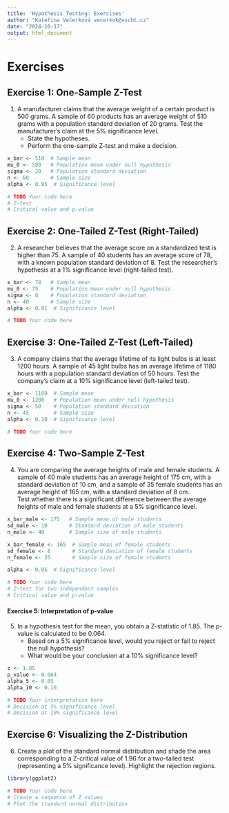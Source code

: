 ```yaml
---
title: 'Hypothesis Testing: Exercises'
author: "Kateřina Večerková vecerkok@vscht.cz"
date: "2024-10-17"
output: html_document
---
```


# Exercises

## **Exercise 1: One-Sample Z-Test**
1. A manufacturer claims that the average weight of a certain product is 500 grams. A sample of 60 products has an average weight of 510 grams with a population standard deviation of 20 grams. Test the manufacturer's claim at the 5% significance level.
    - State the hypotheses.
    - Perform the one-sample Z-test and make a decision.

```r
x_bar <- 510  # Sample mean
mu_0 <- 500   # Population mean under null hypothesis
sigma <- 20   # Population standard deviation
n <- 60       # Sample size
alpha <- 0.05  # Significance level

# TODO Your code here
# Z-test
# Critical value and p-value
```

## **Exercise 2: One-Tailed Z-Test (Right-Tailed)**
2. A researcher believes that the average score on a standardized test is higher than 75. A sample of 40 students has an average score of 78, with a known population standard deviation of 8. Test the researcher’s hypothesis at a 1% significance level (right-tailed test).

```r
x_bar <- 78   # Sample mean
mu_0 <- 75    # Population mean under null hypothesis
sigma <- 8    # Population standard deviation
n <- 40       # Sample size
alpha <- 0.01  # Significance level

# TODO Your code here
```

## **Exercise 3: One-Tailed Z-Test (Left-Tailed)**
3. A company claims that the average lifetime of its light bulbs is at least 1200 hours. A sample of 45 light bulbs has an average lifetime of 1180 hours with a population standard deviation of 50 hours. Test the company's claim at a 10% significance level (left-tailed test).

```r
x_bar <- 1180  # Sample mean
mu_0 <- 1200   # Population mean under null hypothesis
sigma <- 50    # Population standard deviation
n <- 45        # Sample size
alpha <- 0.10  # Significance level

# TODO Your code here
```

## **Exercise 4: Two-Sample Z-Test**
4. You are comparing the average heights of male and female students. A sample of 40 male students has an average height of 175 cm, with a standard deviation of 10 cm, and a sample of 35 female students has an average height of 165 cm, with a standard deviation of 8 cm.  
     Test whether there is a significant difference between the average heights of male and female students at a 5% significance level.

```r
x_bar_male <- 175   # Sample mean of male students
sd_male <- 10       # Standard deviation of male students
n_male <- 40        # Sample size of male students

x_bar_female <- 165  # Sample mean of female students
sd_female <- 8       # Standard deviation of female students
n_female <- 35       # Sample size of female students

alpha <- 0.05  # Significance level

# TODO Your code here
# Z-test for two independent samples
# Critical value and p-value
```

#### **Exercise 5: Interpretation of p-value**
5. In a hypothesis test for the mean, you obtain a Z-statistic of 1.85. The p-value is calculated to be 0.064.
    - Based on a 5% significance level, would you reject or fail to reject the null hypothesis?
    - What would be your conclusion at a 10% significance level?

```r
z <- 1.85
p_value <- 0.064
alpha_5 <- 0.05
alpha_10 <- 0.10

# TODO Your interpretation here
# Decision at 5% significance level
# Decision at 10% significance level
```

## **Exercise 6: Visualizing the Z-Distribution**
6. Create a plot of the standard normal distribution and shade the area corresponding to a Z-critical value of 1.96 for a two-tailed test (representing a 5% significance level). Highlight the rejection regions.

```r
library(ggplot2)

# TODO Your code here
# Create a sequence of Z values
# Plot the standard normal distribution
```


